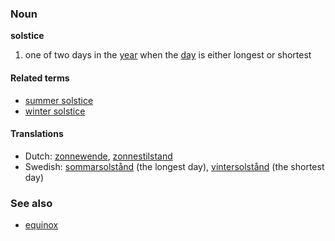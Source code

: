 ===Noun===
'''solstice'''

#one of two days in the [[year]] when the [[day]] is either longest or shortest

====Related terms====
*[[summer solstice]]
*[[winter solstice]]

====Translations====
*Dutch: [[zonnewende]], [[zonnestilstand]]
*Swedish: [[sommarsolstånd]] (the longest day), [[vintersolstånd]] (the shortest day)
===See also===
*[[equinox]]